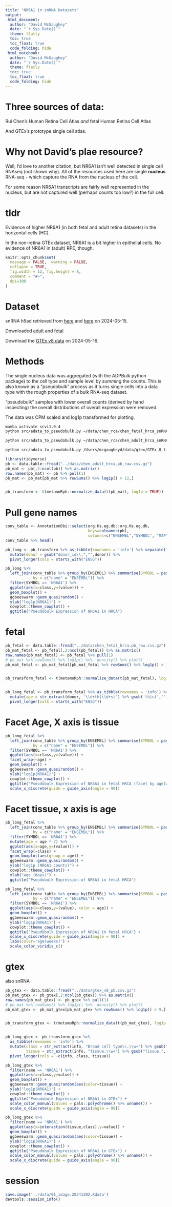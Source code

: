 ```yaml
---
title: "NR6A1 in snRNA Datasets"
output:
 html_document:
  author: "David McGaughey"
  date: "`r Sys.Date()`"
  theme: flatly
  toc: true
  toc_float: true
  code_folding: hide  
 html_notebook:
  author: "David McGaughey"
  date: "`r Sys.Date()`"
  theme: flatly
  toc: true
  toc_float: true
  code_folding: hide
---
```


# Three sources of data:
Rui Chen's Human Retina Cell Atlas *and* fetal Human Retina Cell Atlas

And GTEx's prototype single cell atlas.

# Why not David's plae resource?
Well, I'd love to another citation, but NR6A1 isn't well detected in single cell RNAseq (not shown why). All of the
resources used here are single **nucleus** RNA-seq - which capture the RNA from the nucleus of the cell. 

For some reason NR6A1 transcripts are fairly well represented in the nucleus, but are not captured well (perhaps counts too low?) in the full cell.

# tldr
Evidence of higher NR6A1 (in both fetal and adult retina datasets) in the horizontal cells (HC). 

In the non-retina GTEx dataset, NR6A1 is a bit higher in epithelial cells. No evidence of NR6A1 in (adult) RPE, though.

```r
knitr::opts_chunk$set(
  message = FALSE,  warning = FALSE,
  collapse = TRUE,
  fig.width = 12, fig.height = 8,
  comment = "#>",
  dpi=300
)
```

# Dataset

snRNA h5ad retrieved from [here](https://cellxgene.cziscience.com/collections/4c6eaf5c-6d57-4c76-b1e9-60df8c655f1e) and [here](https://cellxgene.cziscience.com/collections/4832df54-d357-4d0f-b601-e924823b38b7) on 2024-05-15.

Downloaded [adult](https://datasets.cellxgene.cziscience.com/89f6a640-0537-4fd1-bdf9-540db9dd0b7d.h5ad) and [fetal](https://datasets.cellxgene.cziscience.com/88444d73-7f55-4a62-bcfe-e929878c6c78.h5ad)

Download the [GTEx v8 data](https://storage.googleapis.com/adult-gtex/single-cell/v9/snrna-seq-data/GTEx_8_tissues_snRNAseq_atlas_071421.public_obs.h5ad) on 2024-05-16.

# Methods

The single nucleus data was aggregated (with the ADPBulk python package) to the cell type and sample level by *summing*
the counts. This is also known as a "pseudobulk" process as it turns single cells into
a data type with the rough properties of a bulk RNA-seq dataset.

"pseudobulk" samples with lower overall counts (derived by hand inspecting) the overall
distributions of overall expression were removed.

The data was CPM scaled and log1p transformed for plotting.

```bash
mamba activate scvi1.0.4
python src/adata_to_pseudobulk.py ~/data/chen_rca/chen_fetal_hrca_snRNA_88444d73-7f55-4a62-bcfe-e929878c6c78.h5ad donor_id,development_stage,majorclass data/chen_fetal_hrca.pb_raw.csv.gz

python src/adata_to_pseudobulk.py ~/data/chen_rca/chen_adult_hrca_snRNA_89f6a640-0537-4fd1-bdf9-540db9dd0b7d.h5ad donor_id,majorclass data/chen_adult_hrca.pb_raw.csv.gz

python src/adata_to_pseudobulk.py /Users/mcgaugheyd/data/gtex/GTEx_8_tissues_snRNAseq_atlas_071421.public_obs.h5ad  Sample\ ID,Tissue,Broad\ cell\ type data/gtex_v8_pb.csv.gz
```


```r
library(tidyverse)
pb <- data.table::fread("../data/chen_adult_hrca.pb_raw.csv.gz")
pb_mat <- pb[,2:ncol(pb)] %>% as.matrix()
row.names(pb_mat) <- pb %>% pull(1)
pb_mat <- pb_mat[pb_mat %>% rowSums() %>% log1p() > 12,]


pb_transform <- t(metamoRph::normalize_data(t(pb_mat), log1p = TRUE))

```

# Pull gene names
```r
conv_table <- AnnotationDbi::select(org.Hs.eg.db::org.Hs.eg.db, 
                                    keys=colnames(pb),
                                    columns=c("ENSEMBL","SYMBOL", "MAP","GENENAME", "ENTREZID"), keytype="ENSEMBL") 
conv_table %>% head()
```

```r
pb_long <- pb_transform %>% as_tibble(rownames = 'info') %>% separate(info, c("donor","class"), sep = '-majorclass\\.') %>% 
  mutate(donor = gsub("donor_id\\.","",donor)) %>% 
  pivot_longer(cols = starts_with("ENSG"))
```

```r

pb_long %>% 
  left_join(conv_table %>% group_by(ENSEMBL) %>% summarise(SYMBOL = paste(SYMBOL, collapse= ', ')), 
            by = c("name" = "ENSEMBL")) %>% 
  filter(SYMBOL == 'NR6A1') %>% 
  ggplot(aes(x=class,y=(value))) + 
  geom_boxplot() +
  ggbeeswarm::geom_quasirandom() +
  ylab("log1p(NR6A1)") +
  cowplot::theme_cowplot() +
  ggtitle("Pseudobulk Expression of NR6A1 in HRCA")

```

# fetal
```r
pb_fetal <- data.table::fread("../data/chen_fetal_hrca.pb_raw.csv.gz")
pb_mat_fetal <- pb_fetal[,2:ncol(pb_fetal)] %>% as.matrix()
row.names(pb_mat_fetal) <- pb_fetal %>% pull(1)
# pb_mat %>% rowSums() %>% log1p() %>%  density() %>% plot()
pb_mat_fetal <- pb_mat_fetal[pb_mat_fetal %>% rowSums() %>% log1p() > 12,]


pb_transform_fetal <- t(metamoRph::normalize_data(t(pb_mat_fetal), log1p = TRUE))


pb_long_fetal <- pb_transform_fetal %>% as_tibble(rownames = 'info') %>% separate(info, c("donor","class"), sep = '-majorclass\\.') %>% 
  mutate(age = str_extract(donor, '\\d+th|\\d+st') %>% gsub('th|st','',.) %>% as.integer()) %>% 
  pivot_longer(cols = starts_with("ENSG"))
```

# Facet Age, X axis is tissue
```r
pb_long_fetal %>% 
  left_join(conv_table %>% group_by(ENSEMBL) %>% summarise(SYMBOL = paste(SYMBOL, collapse= ', ')), 
            by = c("name" = "ENSEMBL")) %>% 
  filter(SYMBOL == 'NR6A1') %>% 
  ggplot(aes(x=class,y=(value))) + 
  facet_wrap(~age) +
  geom_boxplot() +
  ggbeeswarm::geom_quasirandom() +
  ylab("log1p(NR6A1)") +
  cowplot::theme_cowplot() +
  ggtitle("Pseudobulk Expression of NR6A1 in fetal HRCA (facet by age(weeks))") +
  scale_x_discrete(guide = guide_axis(angle = 90))
```

# Facet tissue, x axis is age
```r
pb_long_fetal %>% 
  left_join(conv_table %>% group_by(ENSEMBL) %>% summarise(SYMBOL = paste(SYMBOL, collapse= ', ')), 
            by = c("name" = "ENSEMBL")) %>% 
  filter(SYMBOL == 'NR6A1') %>% 
  mutate(age = age * 7) %>% 
  ggplot(aes(x=age,y=(value))) + 
  facet_wrap(~class) +
  geom_boxplot(aes(group = age)) +
  ggbeeswarm::geom_quasirandom() +
  ylab("log1p (NR6A1 counts)") +
  cowplot::theme_cowplot() +
  xlab("age (days)") +
  ggtitle("Pseudobulk Expression of NR6A1 in fetal HRCA") 
```

```r
pb_long_fetal %>% 
  left_join(conv_table %>% group_by(ENSEMBL) %>% summarise(SYMBOL = paste(SYMBOL, collapse= ', ')), 
            by = c("name" = "ENSEMBL")) %>% 
  filter(SYMBOL == 'NR6A1') %>% 
  ggplot(aes(x=class,y=(value), color = age)) + 
  geom_boxplot() +
  ggbeeswarm::geom_quasirandom() +
  ylab("log1p(NR6A1)") +
  cowplot::theme_cowplot() +
  ggtitle("Pseudobulk Expression of NR6A1 in fetal HRCA") +
  scale_x_discrete(guide = guide_axis(angle = 90)) +
  labs(color='age(weeks)') +
  scale_color_viridis_c()
```
# gtex
also snRNA

```r
pb_gtex <- data.table::fread("../data/gtex_v8_pb.csv.gz")
pb_mat_gtex <- pb_gtex[,2:ncol(pb_gtex)] %>% as.matrix()
row.names(pb_mat_gtex) <- pb_gtex %>% pull(1)
# pb_mat %>% rowSums() %>% log1p() %>%  density() %>% plot()
pb_mat_gtex <- pb_mat_gtex[pb_mat_gtex %>% rowSums() %>% log1p() > 9,]


pb_transform_gtex <- t(metamoRph::normalize_data(t(pb_mat_gtex), log1p = TRUE))


pb_long_gtex <- pb_transform_gtex %>% 
  as_tibble(rownames = 'info') %>% 
  mutate(class = str_extract(info, "Broad cell type\\.\\w+") %>% gsub("Broad cell type\\.", "",.),
         tissue = str_extract(info, "Tissue.\\w+") %>% gsub("Tissue.", "",.)) %>% 
  pivot_longer(cols = -c(info, class, tissue))
```

```r
pb_long_gtex %>% 
  filter(name == 'NR6A1') %>% 
  ggplot(aes(x=class,y=value)) + 
  geom_boxplot() +
  ggbeeswarm::geom_quasirandom(aes(color=tissue)) +
  ylab("log1p(NR6A1)") +
  cowplot::theme_cowplot() +
  ggtitle("Pseudobulk Expression of NR6A1 in GTEx") +
  scale_color_manual(values = pals::polychrome() %>% unname()) +
  scale_x_discrete(guide = guide_axis(angle = 90))
```


```r
pb_long_gtex %>% 
  filter(name == 'NR6A1') %>% 
  ggplot(aes(x=interaction(tissue,class),y=value)) + 
  geom_boxplot() +
  ggbeeswarm::geom_quasirandom(aes(color=tissue)) +
  ylab("log1p(NR6A1)") +
  cowplot::theme_cowplot() +
  ggtitle("Pseudobulk Expression of NR6A1 in GTEx") +
  scale_color_manual(values = pals::polychrome() %>% unname()) +
  scale_x_discrete(guide = guide_axis(angle = 90))

```

# session
```r
save.image('../data/01_image.20241202.Rdata')
devtools::session_info()
```